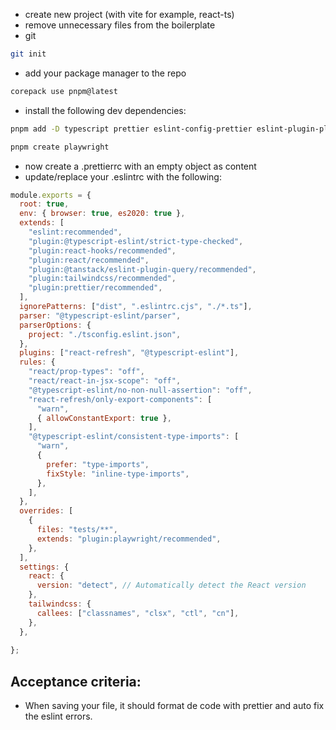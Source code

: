 - create new project (with vite for example, react-ts)
- remove unnecessary files from the boilerplate
- git

```bash
git init
```

- add your package manager to the repo

```bash
corepack use pnpm@latest
```

- install the following dev dependencies:

```bash
pnpm add -D typescript prettier eslint-config-prettier eslint-plugin-playwright eslint-plugin-prettier eslint-plugin-react eslint-plugin-react-hooks eslint-plugin-react-refresh eslint-plugin-tailwindcss @tanstack/eslint-plugin-query @tanstack/router-vite-plugin @typescript-eslint/eslint-plugin @typescript-eslint/parser
```

```bash
pnpm create playwright
```

- now create a .prettierrc with an empty object as content
- update/replace your .eslintrc with the following:

```js
module.exports = {
  root: true,
  env: { browser: true, es2020: true },
  extends: [
    "eslint:recommended",
    "plugin:@typescript-eslint/strict-type-checked",
    "plugin:react-hooks/recommended",
    "plugin:react/recommended",
    "plugin:@tanstack/eslint-plugin-query/recommended",
    "plugin:tailwindcss/recommended",
    "plugin:prettier/recommended",
  ],
  ignorePatterns: ["dist", ".eslintrc.cjs", "./*.ts"],
  parser: "@typescript-eslint/parser",
  parserOptions: {
    project: "./tsconfig.eslint.json",
  },
  plugins: ["react-refresh", "@typescript-eslint"],
  rules: {
    "react/prop-types": "off",
    "react/react-in-jsx-scope": "off",
    "@typescript-eslint/no-non-null-assertion": "off",
    "react-refresh/only-export-components": [
      "warn",
      { allowConstantExport: true },
    ],
    "@typescript-eslint/consistent-type-imports": [
      "warn",
      {
        prefer: "type-imports",
        fixStyle: "inline-type-imports",
      },
    ],
  },
  overrides: [
    {
      files: "tests/**",
      extends: "plugin:playwright/recommended",
    },
  ],
  settings: {
    react: {
      version: "detect", // Automatically detect the React version
    },
    tailwindcss: {
      callees: ["classnames", "clsx", "ctl", "cn"],
    },
  },
  
};

```


## Acceptance criteria:

- When saving your file, it should format de code with prettier and auto fix the eslint errors.